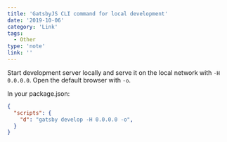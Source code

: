 ```yaml
---
title: 'GatsbyJS CLI command for local development'
date: '2019-10-06'
category: 'Link'
tags:
  - Other
type: 'note'
link: ''
---
```


Start development server locally and serve it on the local network with `-H 0.0.0.0`. Open the default browser with `-o`.

In your package.json:

```json
{
  "scripts": {
    "d": "gatsby develop -H 0.0.0.0 -o",
  }
}
```
